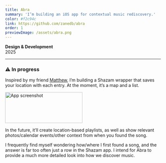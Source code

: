 ```yaml
---
title: Abra
summary: 'I’m building an iOS app for contextual music rediscovery.'
color: #f2c94c
link: https://github.com/zanedb/abra
order: 1
previewImage: /assets/abra.png
---
```


**Design & Development**\
2025

---

### ⚠️ In progress

Inspired by my friend [Matthew](https://matthewstanciu.com), I’m building a Shazam wrapper that saves your location with each entry. At the moment, it’s a map and a list.

<img src="/assets/abra-screenshot.png" alt="App screenshot" width="250" height="100"/>

In the future, it’ll create location-based playlists, as well as show relevant photos/calendar events/other context from when you found the song.

I frequently find myself wondering how/where I first found a song, and the answer is far too often just a row in the Shazam app. I intend for Abra to provide a much more detailed look into how we discover music.
